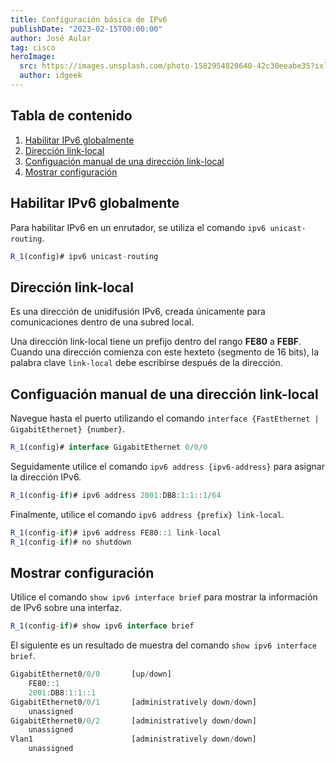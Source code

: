 ```yaml
---
title: Configuración básica de IPv6
publishDate: "2023-02-15T00:00:00"
author: José Aular
tag: cisco
heroImage:
  src: https://images.unsplash.com/photo-1582954820640-42c30eeabe35?ixlib=rb-4.0.3&ixid=MnwxMjA3fDB8MHxwaG90by1wYWdlfHx8fGVufDB8fHx8&auto=format&fit=crop&w=870&q=80
  author: idgeek
---
```


## Tabla de contenido

1.  [Habilitar IPv6 globalmente](/blog/configuracion-basica-ipv6#habilitar-ipv6-globalmente)
2.  [Dirección link-local](/blog/configuracion-basica-ipv6#dirección-link-local)
3.  [Configuación manual de una dirección link-local](/blog/configuracion-basica-ipv6#configuación-manual-de-una-dirección-link-local)
4.  [Mostrar configuración](/blog/configuracion-basica-ipv6#mostrar-configuración)

## Habilitar IPv6 globalmente

Para habilitar IPv6 en un enrutador, se utiliza el comando `ipv6 unicast-routing`.

```js title="Router #1"
R_1(config)# ipv6 unicast-routing
```

## Dirección link-local

Es una dirección de unidifusión IPv6, creada únicamente para comunicaciones dentro de una subred local.

Una dirección link-local tiene un prefijo dentro del rango **FE80** a **FEBF**. Cuando una dirección comienza con este hexteto (segmento de 16 bits), la palabra clave `link-local` debe escribirse después de la dirección.

## Configuación manual de una dirección link-local

Navegue hasta el puerto utilizando el comando `interface {FastEthernet | GigabitEthernet} {number}`.

```js title="Router #1"
R_1(config)# interface GigabitEthernet 0/0/0
```

Seguidamente utilice el comando `ipv6 address {ipv6-address}` para asignar la dirección IPv6.

```js title="Router #1"
R_1(config-if)# ipv6 address 2001:DB8:1:1::1/64
```

Finalmente, utilice el comando `ipv6 address {prefix} link-local`.

```js title="Router #1"
R_1(config-if)# ipv6 address FE80::1 link-local
R_1(config-if)# no shutdown
```

## Mostrar configuración

Utilice el comando `show ipv6 interface brief` para mostrar la información de IPv6 sobre una interfaz.

```js title="Router #1"
R_1(config-if)# show ipv6 interface brief
```

El siguiente es un resultado de muestra del comando `show ipv6 interface brief`.

```js title="Router #1"
GigabitEthernet0/0/0       [up/down]
    FE80::1
    2001:DB8:1:1::1
GigabitEthernet0/0/1       [administratively down/down]
    unassigned
GigabitEthernet0/0/2       [administratively down/down]
    unassigned
Vlan1                      [administratively down/down]
    unassigned
```
